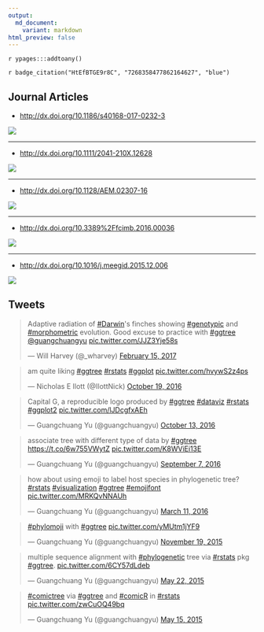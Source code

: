 ```yaml
---
output:
  md_document:
    variant: markdown
html_preview: false
---
```



`r ypages:::addtoany()`


<link rel="stylesheet" href="https://guangchuangyu.github.io/css/font-awesome.min.css">

`r badge_citation("HtEfBTGE9r8C", "7268358477862164627", "blue")`

<!-- citation:=HtEfBTGE9r8C:=7268358477862164627 -->


## <i class="fa fa-mortar-board"></i> Journal Articles

+ <http://dx.doi.org/10.1186/s40168-017-0232-3>

![](https://guangchuangyu.github.io/featured_img/ggtree/40168_2017_232_Fig2_HTML.gif)

----

+ <http://dx.doi.org/10.1111/2041-210X.12628>

![](https://guangchuangyu.github.io/featured_img/ggtree/C2mxyBuUcAEt391.jpg)

----

+ <http://dx.doi.org/10.1128/AEM.02307-16>

![](https://guangchuangyu.github.io/featured_img/ggtree/2017-01-21-115646_969x444_scrot.png)

----

+ <http://dx.doi.org/10.3389%2Ffcimb.2016.00036>

![](https://guangchuangyu.github.io/featured_img/ggtree/2016_fcimb-06-00036-g003.jpg)

----

+ <http://dx.doi.org/10.1016/j.meegid.2015.12.006>

![](https://guangchuangyu.github.io/featured_img/ggtree/2015_peiyu_1-s2.0-S1567134815300721-gr1.jpg)


## <i class="fa fa-twitter"></i> Tweets

<blockquote class="twitter-tweet" data-lang="en"><p lang="en" dir="ltr">Adaptive radiation of <a href="https://twitter.com/hashtag/Darwin?src=hash">#Darwin</a>&#39;s finches showing <a href="https://twitter.com/hashtag/genotypic?src=hash">#genotypic</a> and <a href="https://twitter.com/hashtag/morphometric?src=hash">#morphometric</a> evolution. Good excuse to practice with <a href="https://twitter.com/hashtag/ggtree?src=hash">#ggtree</a> <a href="https://twitter.com/guangchuangyu">@guangchuangyu</a> <a href="https://t.co/JJZ3Yje58s">pic.twitter.com/JJZ3Yje58s</a></p>&mdash; Will Harvey (@_wharvey) <a href="https://twitter.com/_wharvey/status/831952966701678592">February 15, 2017</a></blockquote>

<blockquote class="twitter-tweet" data-lang="en"><p lang="en" dir="ltr">am quite liking <a href="https://twitter.com/hashtag/ggtree?src=hash">#ggtree</a> <a href="https://twitter.com/hashtag/rstats?src=hash">#rstats</a> <a href="https://twitter.com/hashtag/ggplot?src=hash">#ggplot</a> <a href="https://t.co/hvywS2z4ps">pic.twitter.com/hvywS2z4ps</a></p>&mdash; Nicholas E Ilott (@IlottNick) <a href="https://twitter.com/IlottNick/status/788751417746059264">October 19, 2016</a></blockquote>

<blockquote class="twitter-tweet" data-lang="en"><p lang="es" dir="ltr">Capital G, a reproducible logo produced by <a href="https://twitter.com/hashtag/ggtree?src=hash">#ggtree</a> <a href="https://twitter.com/hashtag/dataviz?src=hash">#dataviz</a> <a href="https://twitter.com/hashtag/rstats?src=hash">#rstats</a> <a href="https://twitter.com/hashtag/ggplot2?src=hash">#ggplot2</a> <a href="https://t.co/lJDcgfxAEh">pic.twitter.com/lJDcgfxAEh</a></p>&mdash; Guangchuang Yu (@guangchuangyu) <a href="https://twitter.com/guangchuangyu/status/786429360823644160">October 13, 2016</a></blockquote>

<blockquote class="twitter-tweet" data-lang="en"><p lang="en" dir="ltr">associate tree with different type of data by <a href="https://twitter.com/hashtag/ggtree?src=hash">#ggtree</a> <a href="https://t.co/6w755VWytZ">https://t.co/6w755VWytZ</a> <a href="https://t.co/K8WViEi13E">pic.twitter.com/K8WViEi13E</a></p>&mdash; Guangchuang Yu (@guangchuangyu) <a href="https://twitter.com/guangchuangyu/status/773359054924095488">September 7, 2016</a></blockquote>

<blockquote class="twitter-tweet" data-lang="en"><p lang="en" dir="ltr">how about using emoji to label host species in phylogenetic tree? <a href="https://twitter.com/hashtag/rstats?src=hash">#rstats</a> <a href="https://twitter.com/hashtag/visualization?src=hash">#visualization</a> <a href="https://twitter.com/hashtag/ggtree?src=hash">#ggtree</a> <a href="https://twitter.com/hashtag/emojifont?src=hash">#emojifont</a> <a href="https://t.co/MRKQvNNAUh">pic.twitter.com/MRKQvNNAUh</a></p>&mdash; Guangchuang Yu (@guangchuangyu) <a href="https://twitter.com/guangchuangyu/status/708160510441566211">March 11, 2016</a></blockquote>

<blockquote class="twitter-tweet" data-lang="en"><p lang="en" dir="ltr"><a href="https://twitter.com/hashtag/phylomoji?src=hash">#phylomoji</a> with <a href="https://twitter.com/hashtag/ggtree?src=hash">#ggtree</a> <a href="https://t.co/yMUtm1jYF9">pic.twitter.com/yMUtm1jYF9</a></p>&mdash; Guangchuang Yu (@guangchuangyu) <a href="https://twitter.com/guangchuangyu/status/667337429704011777">November 19, 2015</a></blockquote>

<blockquote class="twitter-tweet" data-lang="en"><p lang="en" dir="ltr">multiple sequence alignment with <a href="https://twitter.com/hashtag/phylogenetic?src=hash">#phylogenetic</a> tree via <a href="https://twitter.com/hashtag/rstats?src=hash">#rstats</a> pkg <a href="https://twitter.com/hashtag/ggtree?src=hash">#ggtree</a>. <a href="http://t.co/6CY57dLdeb">pic.twitter.com/6CY57dLdeb</a></p>&mdash; Guangchuang Yu (@guangchuangyu) <a href="https://twitter.com/guangchuangyu/status/601676060254605312">May 22, 2015</a></blockquote>

<blockquote class="twitter-tweet" data-lang="en"><p lang="en" dir="ltr"><a href="https://twitter.com/hashtag/comictree?src=hash">#comictree</a> via <a href="https://twitter.com/hashtag/ggtree?src=hash">#ggtree</a> and <a href="https://twitter.com/hashtag/comicR?src=hash">#comicR</a> in <a href="https://twitter.com/hashtag/rstats?src=hash">#rstats</a> <a href="http://t.co/zwCuOQ49bq">pic.twitter.com/zwCuOQ49bq</a></p>&mdash; Guangchuang Yu (@guangchuangyu) <a href="https://twitter.com/guangchuangyu/status/599078224576942080">May 15, 2015</a></blockquote>

<script async src="//platform.twitter.com/widgets.js" charset="utf-8"></script>



